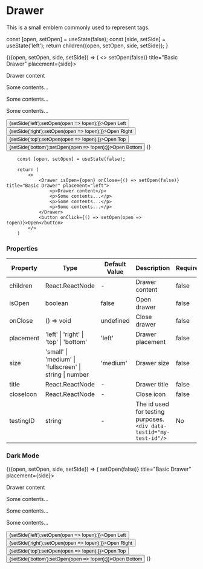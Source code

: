 
<Meta title="Navigation/Drawer" component={Drawer} />

# Drawer

This is a small emblem commonly used to represent tags.

  const [open, setOpen] = useState(false);
  const [side, setSide] = useState('left');
  return children({open, setOpen, side, setSide});
}

<Canvas>
    <ToggleButton>
        {({open, setOpen, side, setSide}) => (
            <>
                <Drawer isOpen={open} onClose={() => setOpen(false)} title="Basic Drawer" placement={side}>
                    <p>Drawer content</p>
                    <p>Some contents...</p>
                    <p>Some contents...</p>
                    <p>Some contents...</p>
                </Drawer>
                <ButtonGroup>
                    <Button onClick={() => {setSide('left');setOpen(open => !open);}}>Open Left</Button>
                    <Button onClick={() => {setSide('right');setOpen(open => !open);}}>Open Right</Button>
                    <Button onClick={() => {setSide('top');setOpen(open => !open);}}>Open Top</Button>
                    <Button onClick={() => {setSide('bottom');setOpen(open => !open);}}>Open Bottom</Button>
                </ButtonGroup>
            </>
        )}
    </ToggleButton>
</Canvas>

```tsx
    const [open, setOpen] = useState(false);

    return (
        <>
            <Drawer isOpen={open} onClose={() => setOpen(false)} title="Basic Drawer" placement="left">
                <p>Drawer content</p>
                <p>Some contents...</p>
                <p>Some contents...</p>
                <p>Some contents...</p>
            </Drawer>
            <button onClick={() => setOpen(open => !open)}>Open</button>
        </>
    )
```

### Properties

|Property|Type|Default Value|Description|Required|
|---|---|---|---|---|
|children|React.ReactNode|-|Drawer content|false|
|isOpen|boolean|false|Open drawer|false|
|onClose|() => void|undefined|Close drawer|false|
|placement|'left' \| 'right' \| 'top' \| 'bottom'|'left'|Drawer placement|false|
|size|'small' \| 'medium' \| 'fullscreen' \| string \| number|'medium'|Drawer size|false|
|title|React.ReactNode|-|Drawer title|false|
|closeIcon|React.ReactNode|-|Close icon|false|
|testingID| string | - | The id used for testing purposes.<br/>`<div data-testid="my-test-id"/>` |No|


### Dark Mode

<Canvas className="dark">
    <ToggleButton>
        {({open, setOpen, side, setSide}) => (
            <ThemeProvider theme="dark">
                <Drawer isOpen={open} onClose={() => setOpen(false)} title="Basic Drawer" placement={side}>
                    <p>Drawer content</p>
                    <p>Some contents...</p>
                    <p>Some contents...</p>
                    <p>Some contents...</p>
                </Drawer>
                <ButtonGroup>
                    <Button onClick={() => {setSide('left');setOpen(open => !open);}}>Open Left</Button>
                    <Button onClick={() => {setSide('right');setOpen(open => !open);}}>Open Right</Button>
                    <Button onClick={() => {setSide('top');setOpen(open => !open);}}>Open Top</Button>
                    <Button onClick={() => {setSide('bottom');setOpen(open => !open);}}>Open Bottom</Button>
                </ButtonGroup>
            </ThemeProvider>
        )}
    </ToggleButton>
</Canvas>